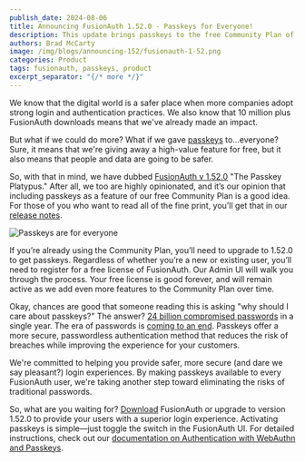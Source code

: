 ```yaml
---
publish_date: 2024-08-06
title: Announcing FusionAuth 1.52.0 - Passkeys for Everyone!
description: This update brings passkeys to the free Community Plan of FusionAuth, enhancing security for everyone.
authors: Brad McCarty
image: /img/blogs/announcing-152/fusionauth-1-52.png
categories: Product
tags: fusionauth, passkeys, product
excerpt_separator: "{/* more */}"
---
```

We know that the digital world is a safer place when more companies adopt strong login and authentication practices. We also know that 10 million plus FusionAuth downloads means that we've already made an impact. 

But what if we could do more? What if we gave [passkeys](/guides/what-is-a-passkey) to...everyone? Sure, it means that we're giving away a high-value feature for free, but it also means that people and data are going to be safer.

So, with that in mind, we have dubbed [FusionAuth v 1.52.0](/download) "The Passkey Platypus." After all, we too are highly opinionated, and it’s our opinion that including passkeys as a feature of our free Community Plan is a good idea. For those of you who want to read all of the fine print, you’ll get that in our [release notes](/docs/release-notes/).

![Passkeys are for everyone](/img/blogs/announcing-152/fusionauth-platypus.jpg)

If you’re already using the Community Plan, you’ll need to upgrade to 1.52.0 to get passkeys. Regardless of whether you’re a new or existing user, you’ll need to register for a free license of FusionAuth. Our Admin UI will walk you through the process. Your free license is good forever, and will remain active as we add even more features to the Community Plan over time. 

Okay, chances are good that someone reading this is asking "why should I care about passkeys?" The answer? [24 billion compromised passwords](/blog/why-passkeys-matter) in a single year. The era of passwords is [coming to an end](/password-history). Passkeys offer a more secure, passwordless authentication method that reduces the risk of breaches while improving the experience for your customers.

We're committed to helping you provide safer, more secure (and dare we say pleasant?) login experiences. By making passkeys available to every FusionAuth user, we're taking another step toward eliminating the risks of traditional passwords. 

So, what are you waiting for? [Download](/download) FusionAuth or upgrade to version 1.52.0 to provide your users with a superior login experience. Activating passkeys is simple—just toggle the switch in the FusionAuth UI. For detailed instructions, check out our [documentation on Authentication with WebAuthn and Passkeys](/docs/lifecycle/authenticate-users/passwordless/webauthn-passkeys).
